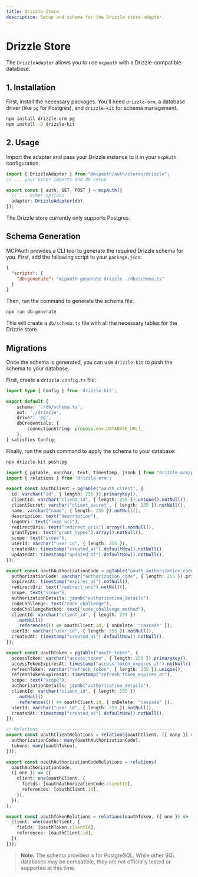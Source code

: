 ```yaml
---
title: Drizzle Store
description: Setup and schema for the Drizzle store adapter.
---
```


# Drizzle Store

The `DrizzleAdapter` allows you to use `mcpauth` with a Drizzle-compatible database.

## 1. Installation

First, install the necessary packages. You'll need `drizzle-orm`, a database driver (like `pg` for Postgres), and `drizzle-kit` for schema management.

```bash
npm install drizzle-orm pg
npm install -D drizzle-kit
```

## 2. Usage

Import the adapter and pass your Drizzle instance to it in your `mcpAuth` configuration.

```ts
import { DrizzleAdapter } from "@mcpauth/auth/stores/drizzle";
// ... your other imports and db setup

export const { auth, GET, POST } = mcpAuth({
  // ... other options
  adapter: DrizzleAdapter(db),
});
```

<Callout type="info">
  The Drizzle store currently only supports Postgres.
</Callout>

## Schema Generation

MCPAuth provides a CLI tool to generate the required Drizzle schema for you. First, add the following script to your `package.json`:

```json filename="package.json"
{
  "scripts": {
    "db:generate": "mcpauth-generate drizzle ./db/schema.ts"
  }
}
```

Then, run the command to generate the schema file:

```bash
npm run db:generate
```

This will create a `db/schema.ts` file with all the necessary tables for the Drizzle store.

## Migrations

Once the schema is generated, you can use `drizzle-kit` to push the schema to your database.

First, create a `drizzle.config.ts` file:

```ts filename="drizzle.config.ts"
import type { Config } from 'drizzle-kit';

export default {
	schema: './db/schema.ts',
	out: './drizzle',
	driver: 'pg',
	dbCredentials: {
		connectionString: process.env.DATABASE_URL!,
	},
} satisfies Config;
```

Finally, run the push command to apply the schema to your database:

```bash
npx drizzle-kit push:pg
```

```typescript
import { pgTable, varchar, text, timestamp, jsonb } from "drizzle-orm/pg-core";
import { relations } from "drizzle-orm";

export const oauthClient = pgTable("oauth_client", {
  id: varchar("id", { length: 255 }).primaryKey(),
  clientId: varchar("client_id", { length: 255 }).unique().notNull(),
  clientSecret: varchar("client_secret", { length: 255 }).notNull(),
  name: varchar("name", { length: 255 }).notNull(),
  description: text("description"),
  logoUri: text("logo_uri"),
  redirectUris: text("redirect_uris").array().notNull(),
  grantTypes: text("grant_types").array().notNull(),
  scope: text("scope"),
  userId: varchar("user_id", { length: 255 }),
  createdAt: timestamp("created_at").defaultNow().notNull(),
  updatedAt: timestamp("updated_at").defaultNow().notNull(),
});

export const oauthAuthorizationCode = pgTable("oauth_authorization_code", {
  authorizationCode: varchar("authorization_code", { length: 255 }).primaryKey(),
  expiresAt: timestamp("expires_at").notNull(),
  redirectUri: text("redirect_uri").notNull(),
  scope: text("scope"),
  authorizationDetails: jsonb("authorization_details"),
  codeChallenge: text("code_challenge"),
  codeChallengeMethod: text("code_challenge_method"),
  clientId: varchar("client_id", { length: 255 })
    .notNull()
    .references(() => oauthClient.id, { onDelete: "cascade" }),
  userId: varchar("user_id", { length: 255 }).notNull(),
  createdAt: timestamp("created_at").defaultNow().notNull(),
});

export const oauthToken = pgTable("oauth_token", {
  accessToken: varchar("access_token", { length: 255 }).primaryKey(),
  accessTokenExpiresAt: timestamp("access_token_expires_at").notNull(),
  refreshToken: varchar("refresh_token", { length: 255 }).unique(),
  refreshTokenExpiresAt: timestamp("refresh_token_expires_at"),
  scope: text("scope"),
  authorizationDetails: jsonb("authorization_details"),
  clientId: varchar("client_id", { length: 255 })
    .notNull()
    .references(() => oauthClient.id, { onDelete: "cascade" }),
  userId: varchar("user_id", { length: 255 }).notNull(),
  createdAt: timestamp("created_at").defaultNow().notNull(),
});

// Relations ---------------------------------------------------
export const oauthClientRelations = relations(oauthClient, ({ many }) => ({
  authorizationCodes: many(oauthAuthorizationCode),
  tokens: many(oauthToken),
}));

export const oauthAuthorizationCodeRelations = relations(
  oauthAuthorizationCode,
  ({ one }) => ({
    client: one(oauthClient, {
      fields: [oauthAuthorizationCode.clientId],
      references: [oauthClient.id],
    }),
  }),
);

export const oauthTokenRelations = relations(oauthToken, ({ one }) => ({
  client: one(oauthClient, {
    fields: [oauthToken.clientId],
    references: [oauthClient.id],
  }),
}));
```

> **Note:** The schema provided is for PostgreSQL. While other SQL databases may be compatible, they are not officially tested or supported at this time.
